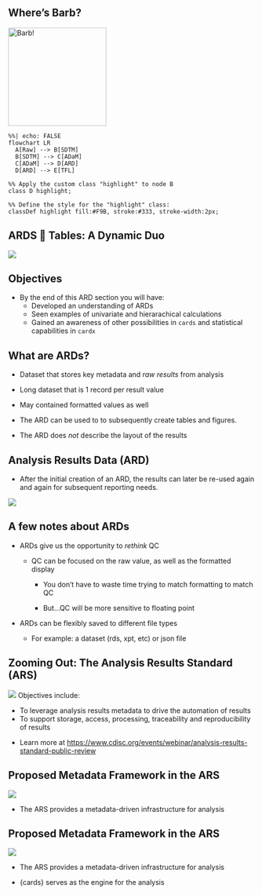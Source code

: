 
## Where's Barb?

<div style="text-align: left;"> <img src="images/barb.png" alt="Barb!" style="width: 200px;"/> </div>
 
```mermaid
%%| echo: FALSE
flowchart LR
  A[Raw] --> B[SDTM]
  B[SDTM] --> C[ADaM]
  C[ADaM] --> D[ARD]
  D[ARD] --> E[TFL]
  
%% Apply the custom class "highlight" to node B
class D highlight;

%% Define the style for the "highlight" class:
classDef highlight fill:#F9B, stroke:#333, stroke-width:2px;  
```

## ARDS 🤝 Tables: A Dynamic Duo 

![](images/diagram-pkgs.png){fig-align="center"}

## Objectives

::: incremental
-   By the end of this ARD section you will have:
    - Developed an understanding of ARDs
    - Seen examples of univariate and hierarachical calculations
    - Gained an awareness of other possibilities in `cards` and statistical capabilities in `cardx`
:::



## What are ARDs?

::: incremental

-   Dataset that stores key metadata and *raw results* from analysis
  
  - Long dataset that is 1 record per result value

  - May contained formatted values as well

-   The ARD can be used to to subsequently create tables and figures.

-   The ARD does *not* describe the layout of the results

:::

## Analysis Results Data (ARD)

* After the initial creation of an ARD, the results can later be re-used again and again for subsequent reporting needs.

![](images/ard-flow.png){fig-align="center"}

## A few notes about ARDs

:::{.incremental}

-   ARDs give us the opportunity to *rethink* QC

    -   QC can be focused on the raw value, as well as the formatted display
  
        -   You don’t have to waste time trying to match formatting to match QC
    
        -   But...QC will be more sensitive to floating point
    
-   ARDs can be flexibly saved to different file types

    -   For example: a dataset (rds, xpt, etc) or json file
  
:::

## Zooming Out: The Analysis Results Standard (ARS) 

![](images/ars-flow.png){fig-align="center"}
Objectives include:

-   To leverage analysis results metadata to drive the automation of results
-   To support storage, access, processing, traceability and reproducibility of results

::: aside
-   Learn more at [https://www.cdisc.org/events/webinar/analysis-results-standard-public-review](https://www.cdisc.org/events/webinar/analysis-results-standard-public-review) 
:::

## Proposed Metadata Framework in the ARS

![](images/ars-example-flow.png){fig-align="center"}

- The ARS provides a metadata-driven infrastructure for analysis

## Proposed Metadata Framework in the ARS

![](images/ars-example-flow-with-hex.png){fig-align="center"}

- The ARS provides a metadata-driven infrastructure for analysis

- {cards} serves as the engine for the analysis 
 